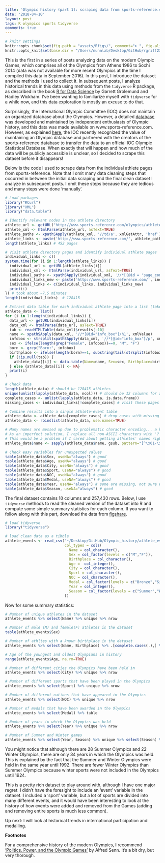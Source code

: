 ```yaml
---
title: 'Olympic history (part 1): scraping data from sports-reference.com'
date: '2018-04-10'
layout: post
tags: R olympics sports tidyverse
comments: true
---
```


```r
# knitr settings
knitr::opts_chunk$set(fig.path = "assets/Rfigs/", comment="> ", fig.align='center')
knitr::opts_knit$set(base.dir = "/Users/nunnlab/Desktop/GitHub/rgriff23.github.io/", base.url = "/")
```

This is the first in a series of posts analyzing data on the modern Olympic Games, which comprises all of the Olympics from Athens 1986 to Sochi 2014 (data was not available for more recent Olympics at the time I compiled this data in September 2016). In this post, I introduce the dataset and the methods I used to collect it. In subsequent posts, I analyze historical trends in this data using methods from the `tidyverse` R package, as described in the book [R for Data Science](http://r4ds.had.co.nz/) by Garrett Grolemund and Hadley Wickham. I've been wanting to familiarize myself with `tidyverse` for a while now, and this data exploration is mostly an excuse to do that. 

Surprisingly, the International Olympic Committee (IOC) does not maintain an organized database about the Olympics. However, a detailed [database](http://www.olympedia.org/) was developed and maintained by independent enthusiasts of Olympic history, and this data was made available on www.sports-reference.com. However, as explained [here](http://olympstats.com/2016/08/21/the-olymadmen-and-olympstats-and-sports-reference/), the IOC recently recognized the value of maintaining an Olympic database and partnered with the creators of the sports-reference database to transfer the data to an official IOC Olympic Statistical Database. When exactly that will happen and how much of the data will be publicly accessible is unclear, so I decided to scrape this dataset before it disappears! 

Below is the code I used to scrape data from the individual athlete pages from sports-reference. Note that I omit many data cleaning steps that occurred in between the initial data scraping and the final clean dataset I analyze in subsequent posts. I omit these steps because they are tedious and many steps were done 'manually'. 

```r
# Load packages
library("RCurl")
library("XML")
library("data.table") 

# Identify relevant nodes in the athlete directory
athlete_url <- getURL("http://www.sports-reference.com/olympics/athletes/")
athlete_xml <- htmlParse(athlete_url, asText=TRUE)
athlete_paths <- xpathSApply(athlete_xml, '//td/a', xmlGetAttr, 'href')
athlete_links <- paste('http://www.sports-reference.com/', athlete_paths, sep="")
length(athlete_links) # 452 pages

# Visit athlete directory pages and identify individual athlete pages
individual_links <- c()
system.time(for (i in 1:length(athlete_links)) {
  individual_url <- getURL(athlete_links[i])
  individual_xml <- htmlParse(individual_url, asText=TRUE)
  individual_paths <- xpathSApply(individual_xml, '//*[(@id = "page_content")]//a', xmlGetAttr, 'href')
  individual_links_new <- paste('http://www.sports-reference.com/', individual_paths, sep="")
  individual_links <- c(individual_links, individual_links_new)
  print(i)
}) # took about ~7.5 minutes
length(individual_links)  # 128415

# Extract data table for each individual athlete page into a list (takes ~1 sec per athlete)
athlete_data <- list()
for (i in 1:length(individual_links)) {
  data_url <- getURL(individual_links[i])
  data_xml <- htmlParse(data_url, asText=TRUE)
  tab <- readHTMLTable(data_xml)$results[-10]
  name <- xpathSApply(data_xml, '//*[@id="info_box"]/h1', xmlValue)
  infobox <- strsplit(xpathSApply(data_xml, '//*[@id="info_box"]/p', xmlValue), '\n')[[1]]
  sex <- ifelse(length(grep("Female", infobox))==0, "M", "F")
  born <- grep("Born:", infobox)
  birthplace <- ifelse(length(born)==1, substring(tail(strsplit(infobox[born], ',')[[1]], 1), 2), NA)
  if (!is.null(tab)) {
    athlete_data[[i]] <- data.table(Name=name, Sex=sex, Birthplace=birthplace, tab)
  } else {athlete_data[[i]] <- NA}
  print(i)
}

# Check data
length(athlete_data) # should be 128415 athletes
unique(unlist(lapply(athlete_data, ncol))) # should be 12 columns for all athletes (NAs excluded)
complete_cases <- unlist(lapply(athlete_data, is.data.frame))
missing_cases <- individual_links[!complete_cases] # visit these pages to see what's up, fix data manually where needed 

# Combine results into a single athlete-event table
athlete_data <- athlete_data[complete_cases] # drop cases with missing data
athlete_data <- rbindlist(athlete_data, use.names=TRUE)

# Many names are messed up due to problematic character encoding... a huge headache
# As an imperfect solution, I replace all non-ASCII characters with '?'
# This would be a problem if I cared about getting athletes' names right, but luckily I don't 
athlete_data$name <- sapply(athlete_data$name, gsub, pattern="[^\x01-\x7f]", replacement="?")

# Check easy variables for unexpected values
table(athlete_data$Sex, useNA="always") # good
table(athlete_data$Age, useNA="always") # good
table(athlete_data$City, useNA="always") # good
table(athlete_data$Sport, useNA="always") # good
table(athlete_data$NOC, useNA="always") # good
table(athlete_data$Medal, useNA="always") # good
table(athlete_data$Year, useNA="always") # some are missing, not sure why... fix manually
table(athlete_data$Season, useNA="always") # good
```

The final dataset contains 10 columns and 257,430 rows. Below, I use `tidyverse` methods to read the cleaned version of the dataset into R and compute some simple summary statistics for each column. If you want to follow along with this part, download the data from [figshare](). 

```r
# load tidyverse
library("tidyverse")

# load clean data as a tibble
athlete_events <- read_csv("~/Desktop/GitHub/Olympic_history/athlete_events.csv",
                           col_types = cols(
                             Name = col_character(),
                             Sex = col_factor(levels = c("M","F")),
                             Birthplace = col_character(),
                             Age =  col_integer(),
                             City = col_character(),
                             Sport = col_character(),
                             NOC = col_character(),
                             Medal = col_factor(levels = c("Bronze","Silver","Gold")),
                             Year = col_integer(),
                             Season = col_factor(levels = c("Summer","Winter"))
                           ))
```

Now for some summary statistics: 

```r
# Number of unique athletes in the dataset
athlete_events %>% select(Name) %>% unique %>% nrow
```

```r
# Number of male (M) and female(F) athletes in the dataset
table(athlete_events$Sex)
```

```r
# Number of athltes with a known birthplace in the dataset
athlete_events %>% select(Name, Birthplace) %>% .[complete.cases(.),] %>% unique %>% nrow
```

```r
# Age of the youngest and oldest Olympians in history
range(athlete_events$Age, na.rm=TRUE)
```

```r
# Number of different cities the Olympics have been held in
athlete_events %>% select(City) %>% unique %>% nrow
```

```r
# Number of different sports that have been played in the Olympics
athlete_events %>% select(Sport) %>% unique %>% nrow
```

```r
# Number of different nations that have appeared in the Olympics
athlete_events %>% select(NOC) %>% unique %>% nrow
```

```r
# Number of medals that have been awarded in the Olympics
athlete_events %>% select(Medal) %>% table 
```

```r
# Number of years in which the Olympics was held
athlete_events %>% select(Year) %>% unique %>% nrow 
```
```r
# Number of Summer and Winter games
athlete_events %>% select(Year, Season) %>% unique %>% select(Season) %>% table
```

You might notice that although there are 28 Summer Olympics and 22 Winter Olympics, there are only 34 years in which the Olympics was held. This is explained by the fact that the Summer and Winter Olympics were held in the same year until 1992. There are fewer Winter Olympics than Summer Olympics because winter sports were not included in the Olympics until 1924.

This is a pretty rich dataset to play around with, although I have one major regret: I didn't have the foresight to include an 'event' variable in the dataset. I included a 'sport' variable, but a lot of sports are divided into many different events, and it would have been interesting to look at the history of how events were added and removed from the Games (adding and removing entire sports is much less common). 

Up next: I will look at historical trends in international participation and medalling. 

**Footnotes**

For a comprehensive history of the modern Olympics, I recommend ['Politics, Power, and the Olympic Games'](https://www.amazon.com/Power-Politics-Olympic-Games-Alfred/dp/0880119586/ref=sr_1_1?ie=UTF8&qid=1523105541&sr=8-1&keywords=politics+power+olympic+games) by Alfred Senn. It's a bit dry, but very thorough.

